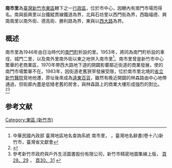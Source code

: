 {{noteTA
|T=南市里
|dt=南市里
|1=南市里
|d1=南市里
}}
{{Infobox ROC Village or Li
| City/CountyName = 新竹市
| DivName         = 東區
| Village/LiName  = 南市
| Village/Li      = 里
| OldName         =  
| AreaTotal       = 0.07
| HouseholdTotal  = 402
| PopTotal        = 1,060
| YearMonth       = 2006年8月
| Male            = 562
| Female          = 498
| Head            = 陳德成
| Sub             = 18
| Website         =
| Neighbors       = [[福德里|福德里]]、[[振興里|振興里]]、<br>[[南門里|南門里]]、[[關帝里|關帝里]]<br>[[北區_(新竹市)|北區]]：[[石坊里|石坊里]]、<br>[[興南里|興南里]]
| MapLocation     = NanShi villae.svg
| Address         = 林森路116號
| Phone           = 3-5224889
| DataSource      = 戶口資料：[http://dep-civil.hccg.gov.tw/civil/ch/index.jsp 新竹市政府民政處]
}}
'''南市里'''為[[臺灣|臺灣]][[新竹市|新竹市]][[東區_(新竹市)|東區]]轄下之一[[里|行政區]]，位於市中心，因轄內有南門市場而得名。南與振興里以台鐵縱貫線鐵道為界，北與石坊里以西門街為界，西臨福德、興南兩里以南外街、德高街、勝利路為界，東與以[[西大路_(新竹市)|西大路]]為界。

==概述==
南市里為1946年由日治時代的[[南門町_(新竹市)|南門町]]析設的里。1953年，將同為南門町析設的車埕、城門二里，以及南外里南外街以東之地併入南市里<ref>中華民國內政部 臺灣地區地名查詢系統 南市里，{{cite web |url=http://placesearch.moi.gov.tw/input/detail.php?input_id=7657 |title=存档副本 |accessdate=2007-09-02 |deadurl=yes |archiveurl=https://web.archive.org/web/20070929125925/http://placesearch.moi.gov.tw/input/detail.php?input_id=7657 |archivedate=2007-09-29 }} ，臺灣地名辭書(卷十八)新竹市，臺灣省文獻會</ref>。南市里曾是新竹市中心繁華的老商業區，1970年帶西大路地下道的開闢影響鄰近街道的商業發展，使的南門市場繁華不在。1983年，因街道老舊狹宰發展受限，位於南市里北境的[[省立新竹醫院|省立新竹醫院]]覓地他遷，原址後來成為[[遠東百貨|遠東百貨]]，雖然有晚近開闢的林森路由中心地帶通過，但街廊內盡是低矮老舊的房舍，與林森路上的商業大樓形成強烈的對比。<ref>{{Cite web |url=http://dep-civil.hccg.gov.tw/web66/_file/2890/upload/22763/003.html |title=新竹市民政局，南市里里情沿革特色詳細表 |accessdate=2007-09-02 |archive-date=2007-09-30 |archive-url=https://web.archive.org/web/20070930043604/http://dep-civil.hccg.gov.tw/web66/_file/2890/upload/22763/003.html |dead-url=yes }}</ref><ref>參考新竹市政府與戶外生活圖書股份有限公司，新竹市精密地圖集線上版，
[http://www.hccg.gov.tw/web66/_file/1852/upload/hsinchu_atlas/html/028-029.html 頁28、29] {{Wayback|url=http://www.hccg.gov.tw/web66/_file/1852/upload/hsinchu_atlas/html/028-029.html |date=20070930045632 }}，
[http://www.hccg.gov.tw/web66/_file/1852/upload/hsinchu_atlas/html/030-031.html 頁30、31] {{Wayback|url=http://www.hccg.gov.tw/web66/_file/1852/upload/hsinchu_atlas/html/030-031.html |date=20070930045756 }}</ref>

==参考文献==
{{Reflist}}
{{新竹市東區}}

[[Category:東區_(新竹市)|Category:東區 (新竹市)]]